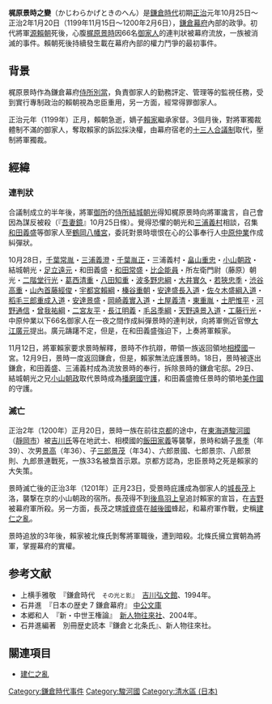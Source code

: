 '''梶原景時之變'''（かじわらかげときのへん）是[[鎌倉時代|鎌倉時代]]初期[[正治_(土御門天皇)|正治]]元年10月25日～正治2年1月20日（1199年11月15日～1200年2月6日），[[鎌倉幕府|鎌倉幕府]]內部的政爭。初代將軍[[源賴朝|源賴朝]]死後，心腹[[梶原景時|梶原景時]]因66名[[御家人|御家人]]的連判狀被幕府流放，一族被消滅的事件。賴朝死後持續發生載在幕府內部的權力鬥爭的最初事件。

== 背景 ==
梶原景時作為鎌倉幕府[[侍所|侍所]][[別當|別當]]，負責御家人的勤務評定、管理等的監視任務，受到實行專制政治的賴朝視為忠臣重用，另一方面，經常得罪御家人。

正治元年（1199年）正月，賴朝急逝，嫡子[[源賴家|賴家]]繼承家督。3個月後，對將軍獨裁體制不滿的御家人，奪取賴家的訴訟採決權，由幕府宿老的[[十三人合議制|十三人合議制]]取代，壓制將軍獨裁。

== 經緯 ==
=== 連判狀 ===
合議制成立的半年後，將軍[[大倉御所|御所]]的[[侍所|侍所]][[結城朝光|結城朝光]]得知梶原景時向將軍讒言，自己會因為謀反被殺（『[[吾妻鏡|吾妻鏡]]』10月25日條）。覺得恐懼的朝光和[[三浦義村|三浦義村]]相談，召集[[和田義盛|和田義盛]]等御家人至[[鶴岡八幡宮|鶴岡八幡宮]]，委託對景時壞恨在心的公事奉行人[[中原仲業|中原仲業]]作成糾彈狀。

10月28日，[[千葉常胤|千葉常胤]]・[[三浦義澄|三浦義澄]]・[[千葉胤正|千葉胤正]]・三浦義村・[[畠山重忠|畠山重忠]]・[[小山朝政|小山朝政]]・結城朝光・[[足立遠元|足立遠元]]・和田義盛・[[和田常盛|和田常盛]]・[[比企能員|比企能員]]・所左衛門尉（藤原）朝光・[[二階堂行光|二階堂行光]]・[[葛西清重|葛西清重]]・[[八田知重|八田知重]]・[[波多野忠綱|波多野忠綱]]・[[大井實久|大井實久]]・[[若狹忠季|若狹忠季]]・[[渋谷高重|渋谷高重]]・[[山內首藤經俊|山內首藤經俊]]・[[宇都宮賴綱|宇都宮賴綱]]・[[榛谷重朝|榛谷重朝]]・[[安達盛長|安達盛長入道]]・[[佐々木盛綱|佐々木盛綱入道]]・[[稻毛重成|稻毛三郎重成入道]]・[[安達景盛|安達景盛]]・[[岡崎義實|岡崎義實入道]]・[[土屋義清|土屋義清]]・[[東重胤|東重胤]]・[[土肥惟平|土肥惟平]]・[[河野通信|河野通信]]・[[曾我祐綱|曾我祐綱]]・[[二宮友平|二宮友平]]・[[長江明義|長江明義]]・[[毛呂季綱|毛呂季綱]]・[[天野遠景|天野遠景入道]]・[[工藤行光|工藤行光]]・中原仲業以下66名御家人在一夜之間作成糾彈景時的連判狀，向將軍側近官僚[[大江廣元|大江廣元]]提出。廣元躊躇不定，但是，在和田義盛強迫下，上奏將軍賴家。

11月12日，將軍賴家要求景時解釋，景時不作抗辯，帶領一族返回領地[[相模國|相模國]]一宮。12月9日，景時一度返回鎌倉，但是，賴家無法庇護景時。18日，景時被逐出鎌倉，和田義盛、三浦義村成為流放景時的奉行，拆除景時的鎌倉宅邸。29日、結城朝光之兄[[小山朝政|小山朝政]]取代景時成為[[播磨國|播磨國]][[守護|守護]]，和田義盛擔任景時的領地[[美作國|美作國]]的守護。

=== 滅亡 ===
正治2年（1200年）正月20日，景時一族在前往[[京都|京都]]的途中，在[[東海道|東海道]][[駿河國|駿河國]]（[[靜岡市|靜岡市]]）被[[吉川氏|吉川氏]]等在地武士、相模國的[[飯田家義|飯田家義]]等襲撃，景時和嫡子[[梶原景季|景季]]（年39）、次男[[梶原景高|景高]]（年36）、子[[梶原景茂|三郎景茂]]（年34）、六郎景國、七郎景宗、八郎景則、九郎景連戰死，一族33名被梟首示眾。京都方認為，忠臣景時之死是賴家的大失策。

景時滅亡後的正治3年（1201年）正月23日，受景時庇護成為御家人的[[城長茂|城長茂]]上洛，襲撃在京的小山朝政的宿所。長茂得不到[[後鳥羽天皇|後鳥羽上皇]]追討賴家的宣旨，在[[吉野|吉野]]被幕府軍所殺。另一方面，長茂之甥[[城資盛|城資盛]]在[[越後國|越後國]]蜂起，和幕府軍作戰，史稱[[建仁之亂|建仁之亂]]。

景時追放的3年後，賴家被北條氏剝奪將軍職後，遭到暗殺。北條氏擁立實朝為將軍，掌握幕府的實權。

== 参考文献 ==
* 上横手雅敬　『鎌倉時代　<small>その光と影</small>』　[[吉川弘文館|吉川弘文館]]、1994年。
* 石井進　『日本の歴史 7 鎌倉幕府』 [[中公文庫|中公文庫]]
* 本郷和人　『新・中世王権論』　[[新人物往來社|新人物往來社]]、2004年。
* 石井進編著　別冊歴史読本『鎌倉と北条氏』、新人物往來社。

== 關連項目 ==
*[[建仁之亂|建仁之亂]]

[[Category:鎌倉時代事件|Category:鎌倉時代事件]]
[[Category:駿河國|Category:駿河國]]
[[Category:清水區_(日本)|Category:清水區 (日本)]]
